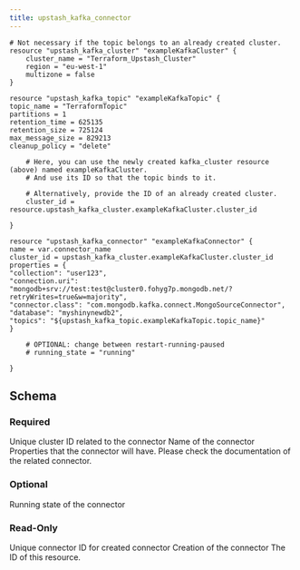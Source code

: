 ```yaml
---
title: upstash_kafka_connector
---
```


<RequestExample>

```hcl Example Usage
# Not necessary if the topic belongs to an already created cluster.
resource "upstash_kafka_cluster" "exampleKafkaCluster" {
    cluster_name = "Terraform_Upstash_Cluster"
    region = "eu-west-1"
    multizone = false
}

resource "upstash_kafka_topic" "exampleKafkaTopic" {
topic_name = "TerraformTopic"
partitions = 1
retention_time = 625135
retention_size = 725124
max_message_size = 829213
cleanup_policy = "delete"

    # Here, you can use the newly created kafka_cluster resource (above) named exampleKafkaCluster.
    # And use its ID so that the topic binds to it.

    # Alternatively, provide the ID of an already created cluster.
    cluster_id = resource.upstash_kafka_cluster.exampleKafkaCluster.cluster_id

}

resource "upstash_kafka_connector" "exampleKafkaConnector" {
name = var.connector_name
cluster_id = upstash_kafka_cluster.exampleKafkaCluster.cluster_id
properties = {
"collection": "user123",
"connection.uri": "mongodb+srv://test:test@cluster0.fohyg7p.mongodb.net/?retryWrites=true&w=majority",
"connector.class": "com.mongodb.kafka.connect.MongoSourceConnector",
"database": "myshinynewdb2",
"topics": "${upstash_kafka_topic.exampleKafkaTopic.topic_name}"
}

    # OPTIONAL: change between restart-running-paused
    # running_state = "running"

}
```

</RequestExample>

## Schema

### Required

<ParamField query="cluster_id" type="string" required>
    Unique cluster ID related to the connector
</ParamField>

<ParamField query="name" type="string" required>
    Name of the connector
</ParamField>

<ParamField query="properties" type="map(string)" required>
    Properties that the connector will have. Please check the documentation of
    the related connector.
</ParamField>

### Optional

<ParamField query="running_state" type="string">
    Running state of the connector
</ParamField>

### Read-Only

<ResponseField name="cluster_id" type="string">
    Unique connector ID for created connector
</ResponseField>

<ResponseField name="creation_time" type="number">
    Creation of the connector
</ResponseField>

<ResponseField name="id" type="string">
    The ID of this resource.
</ResponseField>
